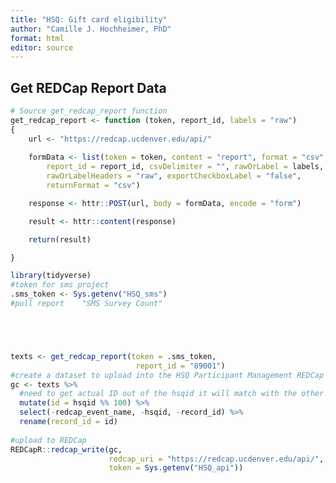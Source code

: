 ```yaml
---
title: "HSQ: Gift card eligibility"
author: "Camille J. Hochheimer, PhD"
format: html
editor: source
---
```


## Get REDCap Report Data
```r
# Source get_redcap_report function
get_redcap_report <- function (token, report_id, labels = "raw")
{
    url <- "https://redcap.ucdenver.edu/api/"
 
    formData <- list(token = token, content = "report", format = "csv",
        report_id = report_id, csvDelimiter = "", rawOrLabel = labels,
        rawOrLabelHeaders = "raw", exportCheckboxLabel = "false",
        returnFormat = "csv")

    response <- httr::POST(url, body = formData, encode = "form")

    result <- httr::content(response)

    return(result)

}
```

```r
library(tidyverse)
#token for sms project
.sms_token <- Sys.getenv("HSQ_sms")
#pull report 	"SMS Survey Count"





texts <- get_redcap_report(token = .sms_token,
                            report_id = "89001")
#create a dataset to upload into the HSQ Participant Management REDCap
gc <- texts %>%
  #need to get actual ID out of the hsqid it will match with the other RC
  mutate(id = hsqid %% 100) %>% 
  select(-redcap_event_name, -hsqid, -record_id) %>% 
  rename(record_id = id)
  
#upload to REDCap
REDCapR::redcap_write(gc,
                      redcap_uri = "https://redcap.ucdenver.edu/api/",
                      token = Sys.getenv("HSQ_api"))


  
```
